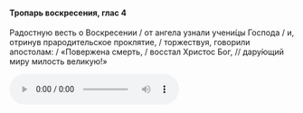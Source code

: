 #### Тропарь воскресения, глас 4

Радостную весть о Воскресении / от ангела узнали учени́цы Господа / и, отринув прародительское проклятие, / торжествуя, говорили апостолам: / «Повержена смерть, / восстал Христос Бог, // дару́ющий миру милость великую!»

<audio controls>
    <source
        src="https://psmb-neos-resources.hb.bizmrg.com/target/psmb/4cc71c683c79047153ffd19ea64b343ba16fd2e3/glass4.mp3"
        type="audio/mpeg"
    />
</audio>
